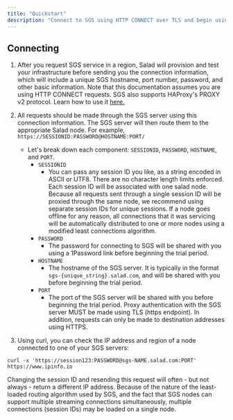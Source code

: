 ```yaml
---
title: "Quickstart"
description: "Connect to SGS using HTTP CONNECT over TLS and begin using it in production"
---
```


## Connecting

1. After you request SGS service in a region, Salad will provision and test your infrastructure before sending you the connection information, which will include a unique SGS hostname, port number, password, and other basic information. 
<Note>Note that this documentation assumes you are using HTTP CONNECT requests. SGS also supports HAProxy's PROXY v2 protocol. Learn how to use it [here.](/gateway-service/proxy-v2)</Note>
2. All requests should be made through the SGS server using this connection information. The SGS server will then route them to the appropriate Salad node. For example, `https://SESSIONID:PASSWORD@HOSTNAME:PORT/`

    - Let's break down each component: `SESSIONID`, `PASSWORD`, `HOSTNAME`, and `PORT`.
        - `SESSIONID`
            - You can pass any session ID you like, as a string encoded in ASCII or UTF8. There are no character length limits enforced. Each session ID will be associated with one salad node. Because all requests sent through a single session ID will be proxied through the same node, we recommend using separate session IDs for unique sessions. If a node goes offline for any reason, all connections that it was servicing will be automatically distributed to one or more nodes using a modified least connections algorithm.
        - `PASSWORD`
            - The password for connecting to SGS will be shared with you using a 1Password link before beginning the trial period.
        - `HOSTNAME`
            - The hostname of the SGS server. It is typically in the format `sgs-{unique_string}.salad.com`, and will be shared with you before beginning the trial period.
        - `PORT`
            - The port of the SGS server will be shared with you before beginning the trial period.
        <Note>Proxy authentication with the SGS server MUST be made using TLS (https endpoint). In addition, requests can only be made to destination addresses using HTTPS.</Note>
3. Using curl, you can check the IP address and region of a node connected to one of your SGS servers:
```shell sgs_connection.sh 
curl -x 'https://session123:PASSWORD@sgs-NAME.salad.com:PORT' https://www.ipinfo.io
```
<Note>Changing the session ID and resending this request will often - but not always - return a different IP address. Because of the nature of the least-loaded routing algorithm used by SGS, and the fact that SGS nodes can support multiple streaming connections simultaneously, multiple connections (session IDs) may be loaded on a single node.</Note>